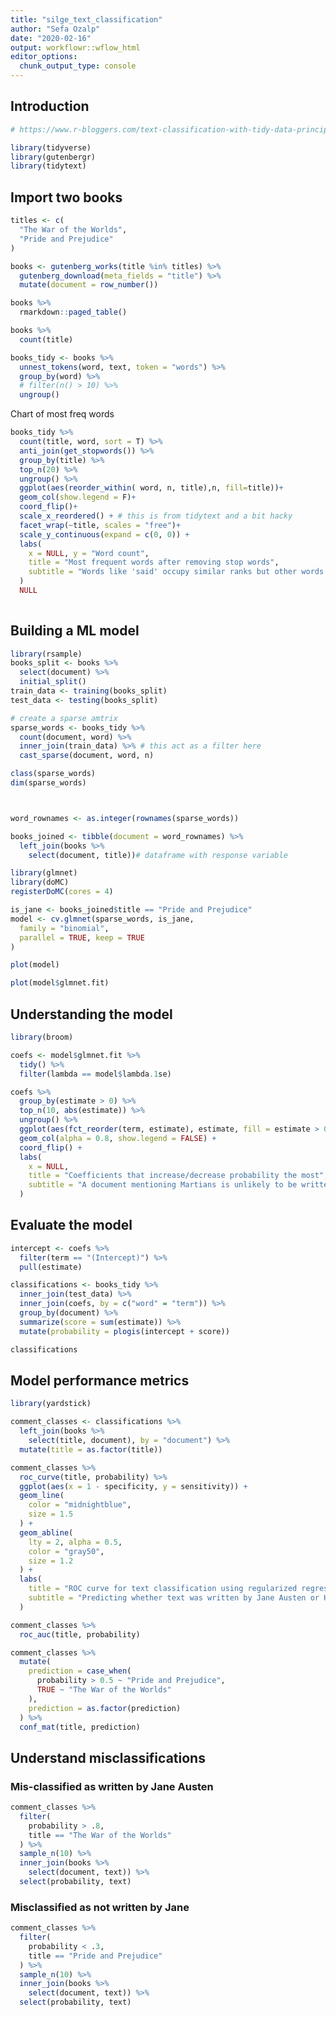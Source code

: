 ```yaml
---
title: "silge_text_classification"
author: "Sefa Ozalp"
date: "2020-02-16"
output: workflowr::wflow_html
editor_options:
  chunk_output_type: console
---
```


## Introduction

```r
# https://www.r-bloggers.com/text-classification-with-tidy-data-principles/

library(tidyverse)
library(gutenbergr)
library(tidytext)
```

## Import two books
```r
titles <- c(
  "The War of the Worlds",
  "Pride and Prejudice"
)

books <- gutenberg_works(title %in% titles) %>%
  gutenberg_download(meta_fields = "title") %>%
  mutate(document = row_number())

books %>% 
  rmarkdown::paged_table()

books %>% 
  count(title)
```


```r
books_tidy <- books %>% 
  unnest_tokens(word, text, token = "words") %>% 
  group_by(word) %>%
  # filter(n() > 10) %>% 
  ungroup()
```


Chart of most freq words
```r
books_tidy %>% 
  count(title, word, sort = T) %>% 
  anti_join(get_stopwords()) %>%
  group_by(title) %>% 
  top_n(20) %>% 
  ungroup() %>% 
  ggplot(aes(reorder_within( word, n, title),n, fill=title))+
  geom_col(show.legend = F)+
  coord_flip()+
  scale_x_reordered() + # this is from tidytext and a bit hacky
  facet_wrap(~title, scales = "free")+
  scale_y_continuous(expand = c(0, 0)) +
  labs(
    x = NULL, y = "Word count",
    title = "Most frequent words after removing stop words",
    subtitle = "Words like 'said' occupy similar ranks but other words are quite different"
  )
  NULL
  

```


## Building a ML model

```r
library(rsample)
books_split <- books %>%
  select(document) %>%
  initial_split()
train_data <- training(books_split)
test_data <- testing(books_split)

# create a sparse amtrix
sparse_words <- books_tidy %>%
  count(document, word) %>%
  inner_join(train_data) %>% # this act as a filter here 
  cast_sparse(document, word, n)

class(sparse_words)
dim(sparse_words)



word_rownames <- as.integer(rownames(sparse_words)) 

books_joined <- tibble(document = word_rownames) %>%
  left_join(books %>%
    select(document, title))# dataframe with response variable


```


```r

library(glmnet)
library(doMC)
registerDoMC(cores = 4)
```

```r
is_jane <- books_joined$title == "Pride and Prejudice"
model <- cv.glmnet(sparse_words, is_jane,
  family = "binomial",
  parallel = TRUE, keep = TRUE
)
```

```r
plot(model)

plot(model$glmnet.fit)

```

## Understanding the model
```r
library(broom)

coefs <- model$glmnet.fit %>%
  tidy() %>%
  filter(lambda == model$lambda.1se)

coefs %>%
  group_by(estimate > 0) %>%
  top_n(10, abs(estimate)) %>%
  ungroup() %>%
  ggplot(aes(fct_reorder(term, estimate), estimate, fill = estimate > 0)) +
  geom_col(alpha = 0.8, show.legend = FALSE) +
  coord_flip() +
  labs(
    x = NULL,
    title = "Coefficients that increase/decrease probability the most",
    subtitle = "A document mentioning Martians is unlikely to be written by Jane Austen"
  )
```

## Evaluate the model
```r
intercept <- coefs %>%
  filter(term == "(Intercept)") %>%
  pull(estimate)

classifications <- books_tidy %>%
  inner_join(test_data) %>%
  inner_join(coefs, by = c("word" = "term")) %>%
  group_by(document) %>%
  summarize(score = sum(estimate)) %>%
  mutate(probability = plogis(intercept + score))

classifications
```

## Model performance metrics
```r
library(yardstick)

comment_classes <- classifications %>%
  left_join(books %>%
    select(title, document), by = "document") %>%
  mutate(title = as.factor(title))

comment_classes %>%
  roc_curve(title, probability) %>%
  ggplot(aes(x = 1 - specificity, y = sensitivity)) +
  geom_line(
    color = "midnightblue",
    size = 1.5
  ) +
  geom_abline(
    lty = 2, alpha = 0.5,
    color = "gray50",
    size = 1.2
  ) +
  labs(
    title = "ROC curve for text classification using regularized regression",
    subtitle = "Predicting whether text was written by Jane Austen or H.G. Wells"
  )


```

```r
comment_classes %>%
  roc_auc(title, probability)
```

```r
comment_classes %>%
  mutate(
    prediction = case_when(
      probability > 0.5 ~ "Pride and Prejudice",
      TRUE ~ "The War of the Worlds"
    ),
    prediction = as.factor(prediction)
  ) %>%
  conf_mat(title, prediction)


```
## Understand misclassifications

### Mis-classified as written by Jane Austen
```r
comment_classes %>%
  filter(
    probability > .8,
    title == "The War of the Worlds"
  ) %>%
  sample_n(10) %>%
  inner_join(books %>%
    select(document, text)) %>%
  select(probability, text)
```

### Misclassified as not written by Jane 
```r
comment_classes %>%
  filter(
    probability < .3,
    title == "Pride and Prejudice"
  ) %>%
  sample_n(10) %>%
  inner_join(books %>%
    select(document, text)) %>%
  select(probability, text)
```

